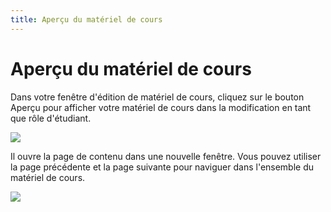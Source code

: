 ```yaml
--- 
title: Aperçu du matériel de cours 
--- 
```




# Aperçu du matériel de cours 

 Dans votre fenêtre d'édition de matériel de cours, cliquez sur le bouton Aperçu pour afficher votre matériel de cours dans la modification en tant que rôle d'étudiant. 
 
 
![](/img/ulearning/teacher/prepare33.png)
 
 Il ouvre la page de contenu dans une nouvelle fenêtre. Vous pouvez utiliser la page précédente et la page suivante pour naviguer dans l'ensemble du matériel de cours. 
 
![](/img/ulearning/teacher/prepare34.png)